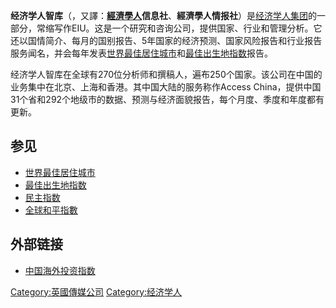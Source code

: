 {{Unreferenced |time=2010-04-09T11:22:09+00:00 }}
'''经济学人智库'''（{{lang-en|Economist Intelligence Unit}}，又譯：'''[[經濟學人|經濟學人]]信息社'''、'''經濟學人情报社'''）是[[经济学人集团|经济学人集团]]的一部分，常缩写作EIU。这是一个研究和咨询公司，提供国家、行业和管理分析。它还以国情简介、每月的国别报告、5年国家的经济预测、国家风险报告和行业报告服务闻名，并会每年发表[[世界最佳居住城市|世界最佳居住城市]]和[[最佳出生地指数|最佳出生地指数]]报告。

经济学人智库在全球有270位分析师和撰稿人，遍布250个国家{{Citation needed|date=May 2021}}。该公司在中国的业务集中在北京、上海和香港。其中国大陆的服务称作Access China，提供中国31个省和292个地级市的数据、预测与经济面貌报告，每个月度、季度和年度都有更新。

==参见==
*[[世界最佳居住城市|世界最佳居住城市]]
*[[最佳出生地指数|最佳出生地指数]]
*[[民主指数|民主指数]]
*[[全球和平指數|全球和平指數]]

==外部链接==
*[http://www.eiu.com/public/thankyou_download.aspx?activity=download&campaignid=ChinaODI2015 中国海外投资指数]

[[Category:英國傳媒公司|Category:英國傳媒公司]]
[[Category:经济学人|Category:经济学人]]